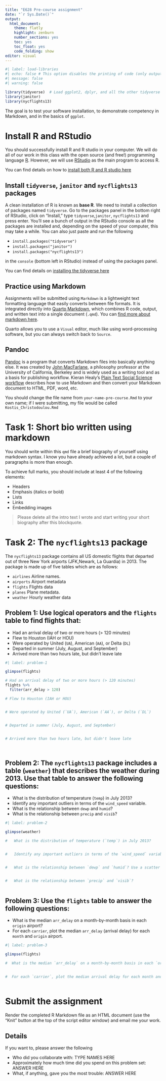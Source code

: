 ```yaml
---
title: "E628 Pre-course assignment"
date: "`r Sys.Date()`"
output:
  html_document:
    theme: flatly
    highlight: zenburn
    number_sections: yes
    toc: yes
    toc_float: yes
    code_folding: show
editor: visual
---
```


```r
#| label: load-libraries
#| echo: false # This option disables the printing of code (only output is displayed).
#| message: false
#| warning: false

library(tidyverse)  # Load ggplot2, dplyr, and all the other tidyverse packages
library(janitor)
library(nycflights13)
```

The goal is to test your software installation, to demonstrate competency in Markdown, and in the basics of `ggplot`.

# Install R and RStudio

You should successfully install R and R studio in your computer. We will do all of our work in this class with the open source (and free!) programming language [R](https://cran.r-project.org/). However, we will use [RStudio](https://www.rstudio.com/) as the main program to access R.

You can find details on how to [install both R and R studio here](https://am01-sep23.netlify.app/reference/01-reference/)

## Install `tidyverse`, `janitor` and `nycflights13` packages

A clean installation of R is known as **base R**. We need to install a collection of packages named `tidyverse`. Go to the packages panel in the bottom right of RStudio, click on "Install," type `tidyverse`,`janitor`, `nycflights13`  and press enter. You'll see a bunch of output in the RStudio console as all the packages are installed and, depending on the speed of your computer, this may take a while. You can also just paste and run the following

-   `install.packages("tidyverse")`
-   `install.packages("janitor")`
-   `install.packages("nycflights13")`

in the `console` (bottom left in RStudio) instead of using the packages panel.

You can find details on [installing the tidyverse here](https://am01-sep23.netlify.app/reference/02-reference/)

## Practice using Markdown

Assignments will be submitted using `Markdown` is a lightweight text formatting language that easily converts between file formats. It is integrated directly into [Quarto Markdown](https://quarto.org/docs/get-started/hello/rstudio.html), which combines R code, output, and written text into a single document (`.qmd`). You can [find more about markdown here](https://am01-sep23.netlify.app/reference/03-reference/).

Quarto allows you to use a `Visual` editor, much like using word-processing software, but you can always switch back to `Source`.

## Pandoc

[Pandoc](http://pandoc.org) is a program that converts Markdown files into basically anything else. It was created by [John MacFarlane](https://johnmacfarlane.net), a philosophy professor at the University of California, Berkeley and is widely used as a writing tool and as a basis for publishing workflow. Kieran Healy's [Plain Text Social Science workflow](http://plain-text.co) describes how to use Markdown and then convert your Markdown document to HTML, PDF, word, etc.

You should change the file name from `your-name-pre-course.Rmd` to your own name; if I were submitting, my file would be called `Kostis_Christodoulou.Rmd`

# Task 1: Short bio written using markdown

You should write within this `qmd` file a brief biography of yourself using markdown syntax. I know you have already achieved a lot, but a couple of paragraphs is more than enough.

To achieve full marks, you should include at least 4 of the following elements:

-   Headers
-   Emphasis (italics or bold)
-   Lists
-   Links
-   Embedding images

> Please delete all the intro text I wrote and start writing your short biography after this blockquote.

# Task 2: The `nycflights13` package

The `nycflights13` package contains all US domestic flights that departed out of three New York airports (JFK,Newark, La Guardia) in 2013. The package is made up of five tables which are as follows:

-   `airlines` Airline names.
-   `airports` Airport metadata
-   `flights` Flights data
-   `planes` Plane metadata.
-   `weather` Hourly weather data

## Problem 1: Use logical operators and the `flights` table to find flights that:

-   Had an arrival delay of two or more hours (\> 120 minutes)
-   Flew to Houston (IAH or HOU)
-   Were operated by United (`UA`), American (`AA`), or Delta (`DL`)
-   Departed in summer (July, August, and September)
-   Arrived more than two hours late, but didn't leave late

```r
#| label: problem-1

glimpse(flights)

# Had an arrival delay of two or more hours (> 120 minutes)
flights %>% 
  filter(arr_delay > 120)

# Flew to Houston (IAH or HOU)


# Were operated by United (`UA`), American (`AA`), or Delta (`DL`)


# Departed in summer (July, August, and September)


# Arrived more than two hours late, but didn't leave late

  

```

## Problem 2: The `nycflights13` package includes a table (`weather`) that describes the weather during 2013. Use that table to answer the following questions:

-   What is the distribution of temperature (`temp`) in July 2013?
-   Identify any important outliers in terms of the `wind_speed` variable.
-   What is the relationship between `dewp` and `humid`?
-   What is the relationship between `precip` and `visib`?

```r
#| label: problem-2

glimpse(weather)

#   What is the distribution of temperature (`temp`) in July 2013? 


#   Identify any important outliers in terms of the `wind_speed` variable.


#   What is the relationship between `dewp` and `humid`? Use a scatter plot geom_point()


#   What is the relationship between `precip` and `visib`?
  

```

## Problem 3: Use the `flights` table to answer the following questions:

-   What is the median `arr_delay` on a month-by-month basis in each `origin` airport?
-   For each `carrier`, plot the median `arr_delay` (arrival delay) for each `month` and `origin` airport.

```r
#| label: problem-3

glimpse(flights)

#  What is the median `arr_delay` on a month-by-month basis in each `origin` airport?
  
  
#  For each `carrier`, plot the median arrival delay for each month and `origin` airport.
  

```

# Submit the assignment

Render the completed R Markdown file as an HTML document (use the "Knit" button at the top of the script editor window) and email me your work.

## Details

If you want to, please answer the following

-   Who did you collaborate with: TYPE NAMES HERE
-   Approximately how much time did you spend on this problem set: ANSWER HERE
-   What, if anything, gave you the most trouble: ANSWER HERE

